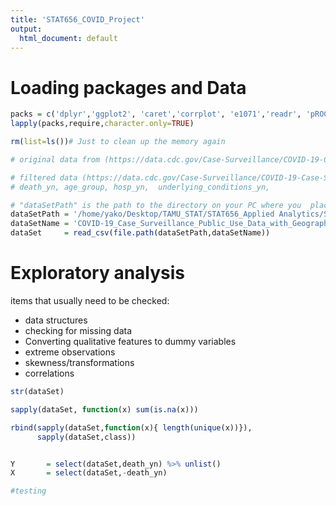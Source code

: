 ```yaml
---
title: 'STAT656_COVID_Project'
output:
  html_document: default
---
```


# Loading packages and Data
```r
packs = c('dplyr','ggplot2', 'caret','corrplot', 'e1071','readr', 'pROC')
lapply(packs,require,character.only=TRUE)
```

```r
rm(list=ls())# Just to clean up the memory again

# original data from (https://data.cdc.gov/Case-Surveillance/COVID-19-Case-Surveillance-Public-Use-Data-with-Ge/n8mc-b4w4) is ~85+ million rows and ~13GB file size

# filtered data (https://data.cdc.gov/Case-Surveillance/COVID-19-Case-Surveillance-Public-Use-Data-with-Ge/n8mc-b4w4/data) is ~1.4+ million rows and ~200MB file size - removing (missing, NA, unknown) from the following columns:
# death_yn, age_group, hosp_yn,  underlying_conditions_yn, 

# "dataSetPath" is the path to the directory on your PC where you  place the dataset csv file 
dataSetPath = '/home/yako/Desktop/TAMU_STAT/STAT656_Applied Analytics/STAT656FinalProject/Datasets'
dataSetName = 'COVID-19_Case_Surveillance_Public_Use_Data_with_Geography_Filterd.csv'
dataSet     = read_csv(file.path(dataSetPath,dataSetName))
```
# Exploratory analysis
items that usually need to be checked:

* data structures
* checking for missing data
* Converting qualitative features to dummy variables
* extreme observations
* skewness/transformations
* correlations

```r
str(dataSet)
```

```r
sapply(dataSet, function(x) sum(is.na(x)))

```

```r
rbind(sapply(dataSet,function(x){ length(unique(x))}),
      sapply(dataSet,class))
```

```r

```

```r
Y       = select(dataSet,death_yn) %>% unlist()
X       = select(dataSet,-death_yn)
```


```r
#testing
```

```r

```

```r

```

```r

```


